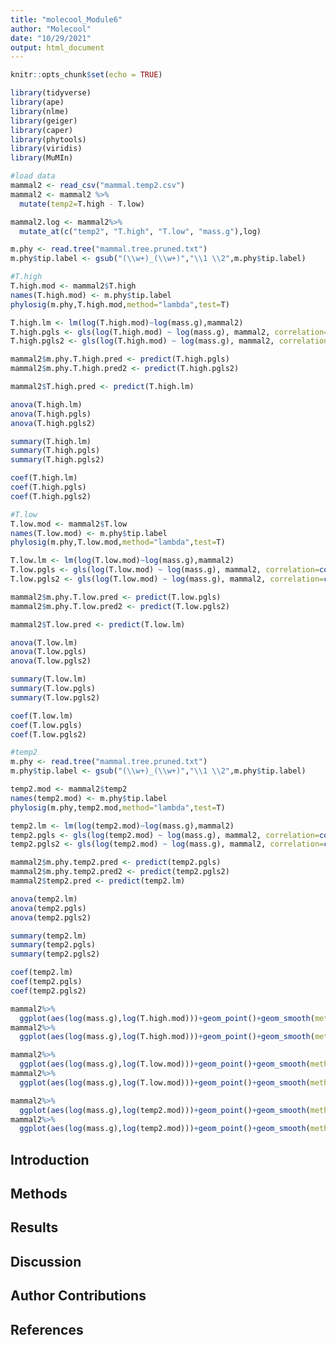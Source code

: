 ```yaml
---
title: "molecool_Module6"
author: "Molecool"
date: "10/29/2021"
output: html_document
---
```


```r
knitr::opts_chunk$set(echo = TRUE)
```

```r
library(tidyverse)
library(ape)
library(nlme)
library(geiger)
library(caper)
library(phytools)
library(viridis)
library(MuMIn)
```

```r
#load data
mammal2 <- read_csv("mammal.temp2.csv")
mammal2 <- mammal2 %>% 
  mutate(temp2=T.high - T.low)

mammal2.log <- mammal2%>%
  mutate_at(c("temp2", "T.high", "T.low", "mass.g"),log)

m.phy <- read.tree("mammal.tree.pruned.txt")
m.phy$tip.label <- gsub("(\\w+)_(\\w+)","\\1 \\2",m.phy$tip.label)
```

```r
#T.high
T.high.mod <- mammal2$T.high
names(T.high.mod) <- m.phy$tip.label
phylosig(m.phy,T.high.mod,method="lambda",test=T)

T.high.lm <- lm(log(T.high.mod)~log(mass.g),mammal2)
T.high.pgls <- gls(log(T.high.mod) ~ log(mass.g), mammal2, correlation=corBrownian(5, m.phy, form = ~species))
T.high.pgls2 <- gls(log(T.high.mod) ~ log(mass.g), mammal2, correlation=corMartins(5, m.phy, form = ~species))

mammal2$m.phy.T.high.pred <- predict(T.high.pgls)
mammal2$m.phy.T.high.pred2 <- predict(T.high.pgls2)

mammal2$T.high.pred <- predict(T.high.lm)

anova(T.high.lm)
anova(T.high.pgls)
anova(T.high.pgls2)

summary(T.high.lm)
summary(T.high.pgls)
summary(T.high.pgls2)

coef(T.high.lm)
coef(T.high.pgls)
coef(T.high.pgls2)
```

```r
#T.low
T.low.mod <- mammal2$T.low
names(T.low.mod) <- m.phy$tip.label
phylosig(m.phy,T.low.mod,method="lambda",test=T)

T.low.lm <- lm(log(T.low.mod)~log(mass.g),mammal2)
T.low.pgls <- gls(log(T.low.mod) ~ log(mass.g), mammal2, correlation=corBrownian(5, m.phy, form = ~species))
T.low.pgls2 <- gls(log(T.low.mod) ~ log(mass.g), mammal2, correlation=corMartins(5.05, m.phy, form = ~species))

mammal2$m.phy.T.low.pred <- predict(T.low.pgls)
mammal2$m.phy.T.low.pred2 <- predict(T.low.pgls2)

mammal2$T.low.pred <- predict(T.low.lm)

anova(T.low.lm)
anova(T.low.pgls)
anova(T.low.pgls2)

summary(T.low.lm)
summary(T.low.pgls)
summary(T.low.pgls2)

coef(T.low.lm)
coef(T.low.pgls)
coef(T.low.pgls2)
```

```r
#temp2
m.phy <- read.tree("mammal.tree.pruned.txt")
m.phy$tip.label <- gsub("(\\w+)_(\\w+)","\\1 \\2",m.phy$tip.label)

temp2.mod <- mammal2$temp2
names(temp2.mod) <- m.phy$tip.label
phylosig(m.phy,temp2.mod,method="lambda",test=T)

temp2.lm <- lm(log(temp2.mod)~log(mass.g),mammal2)
temp2.pgls <- gls(log(temp2.mod) ~ log(mass.g), mammal2, correlation=corBrownian(5, m.phy, form = ~species))
temp2.pgls2 <- gls(log(temp2.mod) ~ log(mass.g), mammal2, correlation=corMartins(5.05, m.phy, form = ~species))

mammal2$m.phy.temp2.pred <- predict(temp2.pgls)
mammal2$m.phy.temp2.pred2 <- predict(temp2.pgls2)
mammal2$temp2.pred <- predict(temp2.lm)

anova(temp2.lm)
anova(temp2.pgls)
anova(temp2.pgls2)

summary(temp2.lm)
summary(temp2.pgls)
summary(temp2.pgls2)

coef(temp2.lm)
coef(temp2.pgls)
coef(temp2.pgls2)
```

```r
mammal2%>%
  ggplot(aes(log(mass.g),log(T.high.mod)))+geom_point()+geom_smooth(method="lm",se = F)+geom_line(aes(y=m.phy.T.high.pred))
mammal2%>%
  ggplot(aes(log(mass.g),log(T.high.mod)))+geom_point()+geom_smooth(method="lm",se = F)+geom_line(aes(y=T.high.pred))

mammal2%>%
  ggplot(aes(log(mass.g),log(T.low.mod)))+geom_point()+geom_smooth(method="lm",se = F)+geom_line(aes(y=m.phy.T.low.pred))
mammal2%>%
  ggplot(aes(log(mass.g),log(T.low.mod)))+geom_point()+geom_smooth(method="lm",se = F)+geom_line(aes(y=T.low.pred))

mammal2%>%
  ggplot(aes(log(mass.g),log(temp2.mod)))+geom_point()+geom_smooth(method="lm",se = F)+geom_line(aes(y=m.phy.temp2.pred))
mammal2%>%
  ggplot(aes(log(mass.g),log(temp2.mod)))+geom_point()+geom_smooth(method="lm",se = F)+geom_line(aes(y=temp2.pred))
```


## Introduction
 
## Methods 

## Results

## Discussion

## Author Contributions

## References 